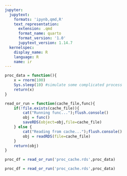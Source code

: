```yaml
---
jupyter:
  jupytext:
    formats: 'ipynb,qmd,R'
    text_representation:
      extension: .qmd
      format_name: quarto
      format_version: '1.0'
      jupytext_version: 1.14.7
  kernelspec:
    display_name: R
    language: R
    name: ir
---
```


```r
proc_data = function(){
    x = rnorm(100)
    Sys.sleep(10) #simulate some complicated process
    return(x)
}
```

```r
read_or_run = function(cache_file,func){
    if(!file.exists(cache_file)){
        cat("Running func...");flush.console()
        obj = func()
        saveRDS(object=obj,file=cache_file)
    } else {
        cat("Reading from cache...");flush.console()
        obj = readRDS(file=cache_file)
    }
    return(obj)
}
```

```r
proc_df = read_or_run('proc_cache.rds',proc_data)
```

```r
proc_df = read_or_run('proc_cache.rds',proc_data)
```
